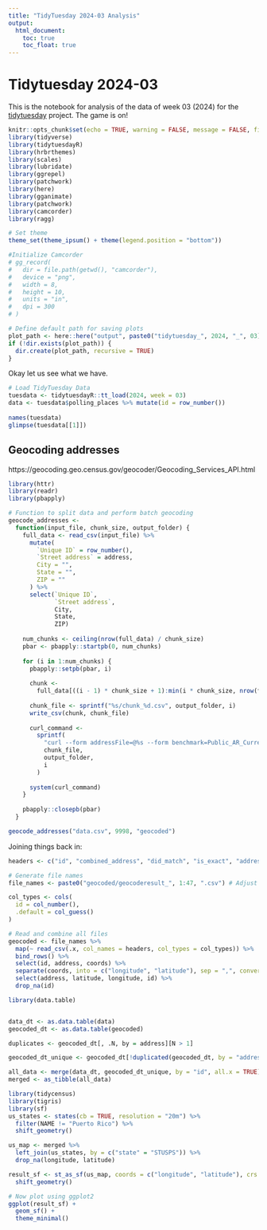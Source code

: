 ```yaml
---
title: "TidyTuesday 2024-03 Analysis"
output: 
  html_document:
    toc: true
    toc_float: true
---
```


# Tidytuesday 2024-03

This is the notebook for analysis of the data of week 03 (2024) for the [tidytuesday](https://tidytues.day) project. The game is on!

```r
knitr::opts_chunk$set(echo = TRUE, warning = FALSE, message = FALSE, fig.width = 12, fig.height = 8, cache = TRUE)
library(tidyverse)
library(tidytuesdayR)
library(hrbrthemes)
library(scales)
library(lubridate)
library(ggrepel)
library(patchwork)
library(here)
library(gganimate)
library(patchwork)
library(camcorder)
library(ragg)

# Set theme
theme_set(theme_ipsum() + theme(legend.position = "bottom"))

#Initialize Camcorder
# gg_record(
#   dir = file.path(getwd(), "camcorder"), 
#   device = "png", 
#   width = 8,     
#   height = 10,   
#   units = "in",  
#   dpi = 300    
# )

# Define default path for saving plots
plot_path <- here::here("output", paste0("tidytuesday_", 2024, "_", 03))
if (!dir.exists(plot_path)) {
  dir.create(plot_path, recursive = TRUE)
}

```

Okay let us see what we have.

```r
# Load TidyTuesday Data
tuesdata <- tidytuesdayR::tt_load(2024, week = 03)
data <- tuesdata$polling_places %>% mutate(id = row_number())
  
names(tuesdata)
glimpse(tuesdata[[1]])

```

## Geocoding addresses

https://geocoding.geo.census.gov/geocoder/Geocoding_Services_API.html

```r
library(httr)
library(readr)
library(pbapply)

# Function to split data and perform batch geocoding
geocode_addresses <-
  function(input_file, chunk_size, output_folder) {
    full_data <- read_csv(input_file) %>%
      mutate(
        `Unique ID` = row_number(),
        `Street address` = address,
        City = "",
        State = "",
        ZIP = ""
      ) %>%
      select(`Unique ID`,
             `Street address`,
             City,
             State,
             ZIP)
    
    num_chunks <- ceiling(nrow(full_data) / chunk_size)
    pbar <- pbapply::startpb(0, num_chunks)
    
    for (i in 1:num_chunks) {
      pbapply::setpb(pbar, i)
      
      chunk <-
        full_data[((i - 1) * chunk_size + 1):min(i * chunk_size, nrow(full_data)),]
      
      chunk_file <- sprintf("%s/chunk_%d.csv", output_folder, i)
      write_csv(chunk, chunk_file)
      
      curl_command <-
        sprintf(
          "curl --form addressFile=@%s --form benchmark=Public_AR_Current https://geocoding.geo.census.gov/geocoder/locations/addressbatch --output %s/geocoderesult_%d.csv",
          chunk_file,
          output_folder,
          i
        )
  
      system(curl_command)
    }
    
    pbapply::closepb(pbar)
  }

geocode_addresses("data.csv", 9998, "geocoded")

```

Joining things back in:

```r
headers <- c("id", "combined_address", "did_match", "is_exact", "address", "coords", "somethingidk", "anotheridk") 

# Generate file names
file_names <- paste0("geocoded/geocoderesult_", 1:47, ".csv") # Adjust the range if needed

col_types <- cols(
  id = col_number(),
  .default = col_guess()
)

# Read and combine all files
geocoded <- file_names %>%
  map(~ read_csv(.x, col_names = headers, col_types = col_types)) %>%
  bind_rows() %>% 
  select(id, address, coords) %>% 
  separate(coords, into = c("longitude", "latitude"), sep = ",", convert = TRUE) %>% 
  select(address, latitude, longitude, id) %>% 
  drop_na(id)

library(data.table)


data_dt <- as.data.table(data)
geocoded_dt <- as.data.table(geocoded)

duplicates <- geocoded_dt[, .N, by = address][N > 1]

geocoded_dt_unique <- geocoded_dt[!duplicated(geocoded_dt, by = "address")]

all_data <- merge(data_dt, geocoded_dt_unique, by = "id", all.x = TRUE)
merged <- as_tibble(all_data)


```


```r
library(tidycensus)
library(tigris)
library(sf)
us_states <- states(cb = TRUE, resolution = "20m") %>%
  filter(NAME != "Puerto Rico") %>%
  shift_geometry()

us_map <- merged %>%
  left_join(us_states, by = c("state" = "STUSPS")) %>% 
  drop_na(longitude, latitude)

result_sf <- st_as_sf(us_map, coords = c("longitude", "latitude"), crs = 4326) %>% 
  shift_geometry()

# Now plot using ggplot2
ggplot(result_sf) +
  geom_sf() +
  theme_minimal() 
```

